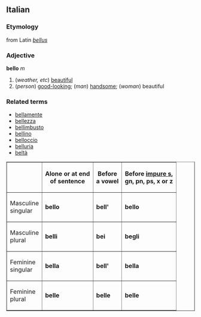 ==Italian==
===Etymology===
from Latin ''[[bellus]]''
===Adjective===
'''bello''' ''m''

#(''weather, etc'') [[beautiful]]
#(''person'') [[good-looking]]; (''man'') [[handsome]]; (''woman'') beautiful

===Related terms===
*[[bellamente]]
*[[bellezza]]
*[[bellimbusto]]
*[[bellino]]
*[[belloccio]]
*[[belluria]]
*[[beltà]]

<table border="1" cellpadding="3" align=center>
<tr>
<th></th>
<th>Alone or at end<br>of sentence</th>
<th>Before<br>a vowel</th>
<th>Before [[impure s]],<br>gn, pn, ps, x or z</th>
</tr>
<tr>
<td>Masculine<br>singular</td>
<td>'''bello'''</td>
<td>'''bell' '''</td> <!--do not delete the space after the apostrophe-->
<td>'''bello'''</td>
</tr>
<tr>
<td>Masculine<br>plural</td>
<td>'''belli'''</td>
<td>'''bei'''</td>
<td>'''begli'''</td>
</tr>
<tr>
<td>Feminine<br>singular</td>
<td>'''bella'''</td>
<td>'''bell' '''</td>
<td>'''bella'''</td>
</tr>
<tr>
<td>Feminine<br>plural</td>
<td>'''belle'''</td>
<td>'''belle'''</td>
<td>'''belle'''</td>
</tr>
</table>
<br>